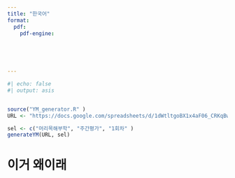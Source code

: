 ```yaml
---
title: "한국어"
format:
  pdf:
    pdf-engine: 

    
  


---
```


```r
#| echo: false
#| output: asis


source("YM_generator.R" )
URL <- "https://docs.google.com/spreadsheets/d/1dWtltgoBX1x4aF06_CRKqBwAukjw0zSY49-dkAobVdo/edit#gid=2057754976"

sel <- c("머리목해부학", "주간평가", "1회차" )
generateYM(URL, sel)

```

# 이거 왜이래
